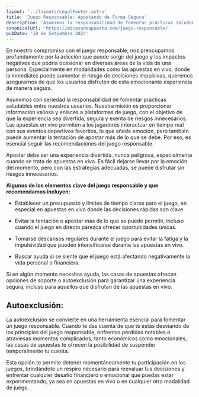 ```yaml
---
layout: '../layouts/LegalFooter.astro'
title: 'Juego Responsable: Apostando de Forma Segura'
description: 'Asumimos la responsabilidad de fomentar prácticas saludables entre nuestros usuarios. Esto es fundamental para disfrutar de las apuestas de forma sana.'
canonicalUrl: 'https://micasadeapuesta.com/juego-responsable/'
pubDate: '10 de Setiembre 2024'
---
```


En nuestro compromiso con el juego responsable, nos preocupamos profundamente por la adicción que puede surgir del juego y los impactos negativos que podría ocasionar en diversas áreas de la vida de una persona. Especialmente en modalidades como las apuestas en vivo, donde la inmediatez puede aumentar el riesgo de decisiones impulsivas, queremos asegurarnos de que los usuarios disfruten de esta emocionante experiencia de manera segura.

Asumimos con seriedad la responsabilidad de fomentar prácticas saludables entre nuestros usuarios. Nuestra misión es proporcionar información valiosa y enlaces a plataformas de juego, con el objetivo de que la experiencia sea divertida, segura y exenta de riesgos innecesarios. Las apuestas en vivo permiten a los jugadores interactuar en tiempo real con sus eventos deportivos favoritos, lo que añade emoción, pero también puede aumentar la tentación de apostar más de lo que se debe. Por eso, es esencial seguir las recomendaciones del juego responsable.

Apostar debe ser una experiencia divertida, nunca peligrosa, especialmente cuando se trata de apuestas en vivo. Es fácil dejarse llevar por la emoción del momento, pero con las estrategias adecuadas, se puede disfrutar sin riesgos innecesarios.

**Algunos de los elementos clave del juego responsable y que recomendamos incluyen:**

+ Establecer un presupuesto y límites de tiempo claros para el juego, en especial en apuestas en vivo donde las decisiones rápidas son clave.

+ Evitar la tentación o apostar más de lo que se puede permitir, incluso cuando el juego en directo parezca ofrecer oportunidades únicas.

+ Tomarse descansos regulares durante el juego para evitar la fatiga y la impulsividad que pueden intensificarse durante las apuestas en vivo.

+ Buscar ayuda si se siente que el juego está afectando negativamente la vida personal o financiera.

Si en algún momento necesitas ayuda, las casas de apuestas ofrecen opciones de soporte o autoexclusión para garantizar una experiencia segura, incluso para aquellos que disfrutan de las apuestas en vivo.

## Autoexclusión:
La autoexclusión se convierte en una herramienta esencial para fomentar un juego responsable. Cuando te das cuenta de que te estás desviando de los principios del juego responsable, enfrentas pérdidas notables o atraviesas momentos complicados, tanto económicos como emocionales, las casas de apuestas te ofrecen la posibilidad de suspender temporalmente tu cuenta.

Esta opción te permite detener momentáneamente tu participación en los juegos, brindándote un respiro necesario para reevaluar tus decisiones y enfrentar cualquier desafío financiero o emocional que puedas estar experimentando, ya sea en apuestas en vivo o en cualquier otra modalidad de juego.

